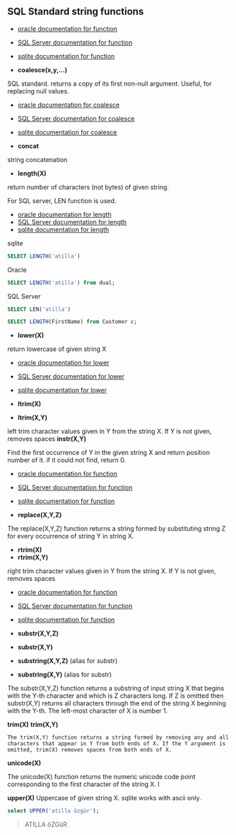 ## SQL Standard string functions


- [oracle documentation for function]()
- [SQL Server documentation for function]()
- [sqlite documentation for function]()

- **coalesce(x,y,...)**

SQL standard.
returns a copy of its first non-null argument.
Useful, for replacing null values.

- [oracle documentation for coalesce](https://docs.oracle.com/en/database/oracle/oracle-database/23/sqlrf/COALESCE.html)
- [SQL Server documentation for coalesce](https://learn.microsoft.com/en-us/sql/t-sql/language-elements/coalesce-transact-sql?view=sql-server-ver16)
- [sqlite documentation for coalesce](https://www.sqlite.org/lang_corefunc.html#coalesce)


- **concat**

string concatenation

- **length(X)**

return number of characters (not bytes) of given string.

For SQL server, LEN function is used.

- [oracle documentation for length](https://docs.oracle.com/en/database/oracle/oracle-database/23/sqlrf/LENGTH.html)
- [SQL Server documentation for length](https://learn.microsoft.com/en-us/sql/t-sql/functions/len-transact-sql?view=sql-server-ver16)
- [sqlite documentation for length](https://www.sqlite.org/lang_corefunc.html#length)

sqlite

``` sql
SELECT LENGTH('atilla')
```


Oracle

``` sql
SELECT LENGTH('atilla') from dual;
```

SQL Server

``` sql
SELECT LEN('atilla')
```

``` sql
SELECT LENGTH(FirstName) from Customer c;
```


- **lower(X)**

return lowercase of given string X

- [oracle documentation for lower](https://docs.oracle.com/en/database/oracle/oracle-database/23/sqlrf/LOWER.html)
- [SQL Server documentation for lower](https://learn.microsoft.com/en-us/sql/t-sql/functions/lower-transact-sql?view=sql-server-ver16)
- [sqlite documentation for lower](https://www.sqlite.org/lang_corefunc.html#lower)


- **ltrim(X)**
- **ltrim(X,Y)**

left trim character values given in Y from the string X.
If Y is not given, removes spaces
**instr(X,Y)**

Find the first occurrence of Y in the given string X and return position number of it.
if it could not find, return 0.

- [oracle documentation for function](https://docs.oracle.com/en/database/oracle/oracle-database/23/sqlrf/LTRIM.html)
- [SQL Server documentation for function](https://learn.microsoft.com/en-us/sql/t-sql/functions/ltrim-transact-sql?view=sql-server-ver16)
- [sqlite documentation for function](https://www.sqlite.org/lang_corefunc.html#ltrim)



- **replace(X,Y,Z)**

The replace(X,Y,Z) function returns a string formed by substituting string Z for every occurrence of string Y in string X. 

- **rtrim(X)**
- **rtrim(X,Y)**

right trim character values given in Y from the string X.
If Y is not given, removes spaces

- [oracle documentation for function](https://docs.oracle.com/en/database/oracle/oracle-database/23/sqlrf/RTRIM.html)
- [SQL Server documentation for function](https://learn.microsoft.com/en-us/sql/t-sql/functions/rtrim-transact-sql?view=sql-server-ver16)
- [sqlite documentation for function](https://www.sqlite.org/lang_corefunc.html#rtrim)



- **substr(X,Y,Z)**
- **substr(X,Y)**
- **substring(X,Y,Z)** (alias for substr)
- **substring(X,Y)** (alias for substr)

The substr(X,Y,Z) function returns a substring of input string X that begins with the Y-th character and which is Z characters long. If Z is omitted then substr(X,Y) returns all characters through the end of the string X beginning with the Y-th. The left-most character of X is number 1.

**trim(X)**
**trim(X,Y)**

    The trim(X,Y) function returns a string formed by removing any and all characters that appear in Y from both ends of X. If the Y argument is omitted, trim(X) removes spaces from both ends of X. 

**unicode(X)**

The unicode(X) function returns the numeric unicode code point corresponding to the first character of the string X. I


**upper(X)**
Uppercase of given string X.
sqlite works with ascii only.


``` sql
select UPPER('atilla özgür');
```

> ATILLA öZGüR     
